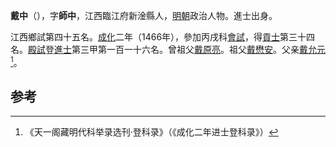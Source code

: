 '''戴中'''（{{bd|1438年||？}}），字'''師中'''，江西臨江府新淦縣人，[[明朝|明朝]]政治人物。進士出身。

江西鄉試第四十五名。[[成化|成化]]二年（1466年），參加丙戌科[[會試|會試]]，得[[貢士|貢士]]第三十四名。[[殿試|殿試]]登[[進士|進士]]第三甲第一百一十六名。曾祖父[[戴原亮|戴原亮]]。祖父[[戴懋安|戴懋安]]。父亲[[戴允元|戴允元]]<ref>《天一阁藏明代科举录选刊·登科录》（《成化二年进士登科录》）</ref>。

==参考==
{{reflist}}
{{明朝人物小作品}}
{{成化二年丙戌科殿試金榜}}